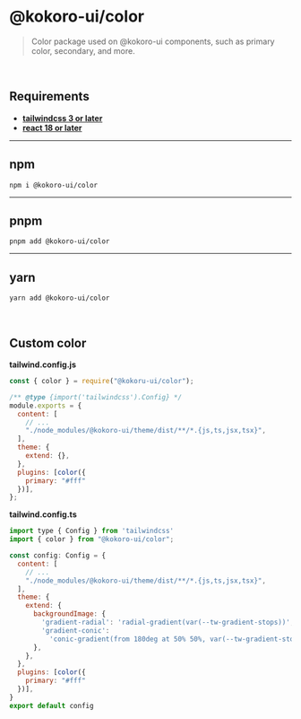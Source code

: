 
<Meta title="Packages/Color" />

# @kokoro-ui/color

> Color package used on @kokoro-ui components, such as primary color, secondary, and more.

<br/>

## **Requirements**

- [**tailwindcss 3 or later**](https://tailwindcss.com/)
- [**react 18 or later**](https://reactjs.org/)

---

## **npm**
```
npm i @kokoro-ui/color
```

---

## **pnpm**
```
pnpm add @kokoro-ui/color
```

---

## **yarn**
```
yarn add @kokoro-ui/color
```

<br/>

## **Custom color**

**tailwind.config.js**
```js
const { color } = require("@kokoru-ui/color");

/** @type {import('tailwindcss').Config} */
module.exports = {
  content: [
    // ...
    "./node_modules/@kokoro-ui/theme/dist/**/*.{js,ts,jsx,tsx}",
  ],
  theme: {
    extend: {},
  },
  plugins: [color({
    primary: "#fff"
  })],
};
```

**tailwind.config.ts**
```js
import type { Config } from 'tailwindcss'
import { color } from "@kokoro-ui/color";

const config: Config = {
  content: [
    // ...
    "./node_modules/@kokoro-ui/theme/dist/**/*.{js,ts,jsx,tsx}",
  ],
  theme: {
    extend: {
      backgroundImage: {
        'gradient-radial': 'radial-gradient(var(--tw-gradient-stops))',
        'gradient-conic':
          'conic-gradient(from 180deg at 50% 50%, var(--tw-gradient-stops))',
      },
    },
  },
  plugins: [color({
    primary: "#fff"
  })],
}
export default config
````